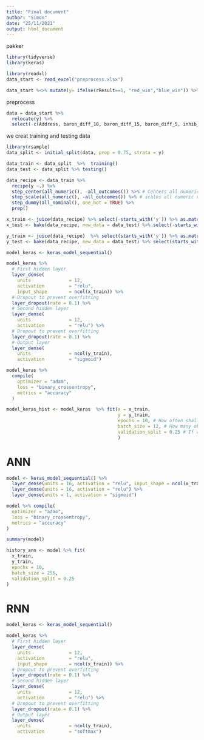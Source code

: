 ```yaml
---
title: "Final document"
author: "Simon"
date: "25/11/2021"
output: html_document
---
```


pakker
```r
library(tidyverse)
library(keras)
```


```r
library(readxl)
data_start <- read_excel("preprocess.xlsx")
```

```r
data_start %<>% mutate(y= ifelse(rResult==1, "red_win","blue_win")) %>% select(- rResult, -bResult)
```


preprocess

```r
data = data_start %>%
  relocate(y) %>%
  select(-c(Address, baron_diff_10, baron_diff_15, baron_diff_5, inhib_diff_10, inhib_diff_5))
```

we creat training and testing data

```r
library(rsample)
data_split <- initial_split(data, prop = 0.75, strata = y)

data_train <- data_split  %>%  training()
data_test <- data_split %>% testing()
```


```r
data_recipe <- data_train %>%
  recipe(y ~.) %>%
  step_center(all_numeric(), -all_outcomes()) %>% # Centers all numeric variables to mean = 0
  step_scale(all_numeric(), -all_outcomes()) %>% # scales all numeric variables to sd = 1
  step_dummy(all_nominal(), one_hot = TRUE) %>%
  prep()
```

```r
x_train <- juice(data_recipe) %>% select(-starts_with('y')) %>% as.matrix()
x_test <- bake(data_recipe, new_data = data_test) %>% select(-starts_with('y')) %>% as.matrix()
```

```r
y_train <- juice(data_recipe)  %>% select(starts_with('y')) %>% as.matrix()
y_test <- bake(data_recipe, new_data = data_test) %>% select(starts_with('y')) %>% as.matrix()
```


```r
model_keras <- keras_model_sequential()
```

```r
model_keras %>% 
  # First hidden layer
  layer_dense(
    units              = 12, 
    activation         = "relu", 
    input_shape        = ncol(x_train)) %>% 
  # Dropout to prevent overfitting
  layer_dropout(rate = 0.1) %>%
  # Second hidden layer
  layer_dense(
    units              = 12, 
    activation         = "relu") %>% 
  # Dropout to prevent overfitting
  layer_dropout(rate = 0.1) %>%
  # Output layer
  layer_dense(
    units              = ncol(y_train), 
    activation         = "sigmoid") 
```


```r
model_keras %>% 
  compile(
    optimizer = "adam",
    loss = "binary_crossentropy",
    metrics = "accuracy"
  )
```


```r
model_keras_hist <- model_keras  %>% fit(x = x_train, 
                                         y = y_train, 
                                         epochs = 10, # How often shall we re-run the model on the whole sample
                                         batch_size = 12, # How many observations should be included in every batch
                                         validation_split = 0.25 # If we want to do a  cross-validation in the training
                                         )
```






# ANN

```r
model <- keras_model_sequential() %>%
  layer_dense(units = 16, activation = "relu", input_shape = ncol(x_train)) %>%
  layer_dense(units = 16, activation = "relu") %>%
  layer_dense(units = 1, activation = "sigmoid")
```

```r
model %>% compile(
  optimizer = "adam",
  loss = "binary_crossentropy",
  metrics = "accuracy"
)
```


```r
summary(model)
```

```r
history_ann <- model %>% fit(
  x_train,
  y_train,
  epochs = 10,
  batch_size = 256,
  validation_split = 0.25
)
```

# RNN

```r
model_keras <- keras_model_sequential()
```

```r
model_keras %>% 
  # First hidden layer
  layer_dense(
    units              = 12, 
    activation         = "relu", 
    input_shape        = ncol(x_train)) %>% 
  # Dropout to prevent overfitting
  layer_dropout(rate = 0.1) %>%
  # Second hidden layer
  layer_dense(
    units              = 12, 
    activation         = "relu") %>% 
  # Dropout to prevent overfitting
  layer_dropout(rate = 0.1) %>%
  # Output layer
  layer_dense(
    units              = ncol(y_train), 
    activation         = "softmax") 
```

